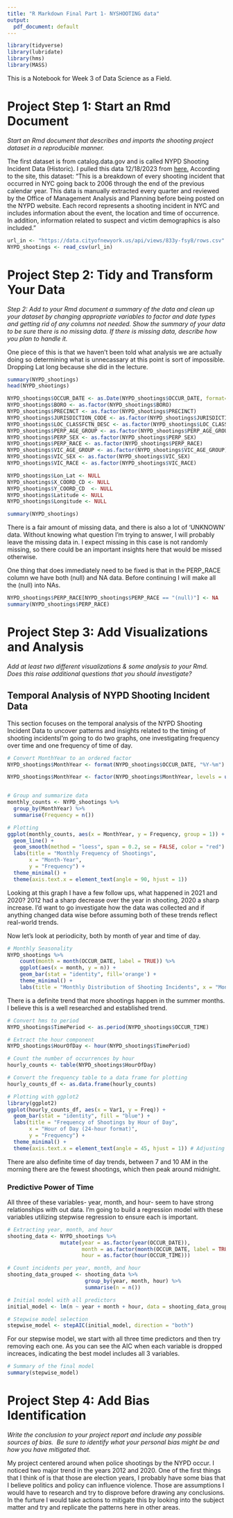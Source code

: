 ```yaml
---
title: "R Markdown Final Part 1- NYSHOOTING data"
output:
  pdf_document: default
---
```


```r
library(tidyverse)
library(lubridate)
library(hms)
library(MASS)
```

This is a Notebook for Week 3 of Data Science as a Field.

# Project Step 1: Start an Rmd Document

*Start an Rmd document that describes and imports the shooting project dataset in a reproducible manner.*

The first dataset is from catalog.data.gov and is called NYPD Shooting Incident Data (Historic). I pulled this data 12/18/2023 from [here.](https://catalog.data.gov/dataset/nypd-shooting-incident-data-historic) According to the site, this dataset: "This is a breakdown of every shooting incident that occurred in NYC going back to 2006 through the end of the previous calendar year. This data is manually extracted every quarter and reviewed by the Office of Management Analysis and Planning before being posted on the NYPD website. Each record represents a shooting incident in NYC and includes information about the event, the location and time of occurrence. In addition, information related to suspect and victim demographics is also included."

```r
url_in <- "https://data.cityofnewyork.us/api/views/833y-fsy8/rows.csv"
NYPD_shootings <- read_csv(url_in)
```

# Project Step 2: Tidy and Transform Your Data

*Step 2: Add to your Rmd document a summary of the data and clean up your dataset by changing appropriate variables to factor and date types and getting rid of any columns not needed. Show the summary of your data to be sure there is no missing data. If there is missing data, describe how you plan to handle it.*

One piece of this is that we haven't been told what analysis we are actually doing so determining what is unnecassary at this point is sort of impossible. Dropping Lat long because she did in the lecture.

```r
summary(NYPD_shootings)
head(NYPD_shootings)
```

```r
NYPD_shootings$OCCUR_DATE <- as.Date(NYPD_shootings$OCCUR_DATE, format="%m/%d/%Y")
NYPD_shootings$BORO <- as.factor(NYPD_shootings$BORO)
NYPD_shootings$PRECINCT <- as.factor(NYPD_shootings$PRECINCT)
NYPD_shootings$JURISDICTION_CODE <- as.factor(NYPD_shootings$JURISDICTION_CODE)
NYPD_shootings$LOC_CLASSFCTN_DESC <- as.factor(NYPD_shootings$LOC_CLASSFCTN_DESC)
NYPD_shootings$PERP_AGE_GROUP <- as.factor(NYPD_shootings$PERP_AGE_GROUP)
NYPD_shootings$PERP_SEX <- as.factor(NYPD_shootings$PERP_SEX)
NYPD_shootings$PERP_RACE <- as.factor(NYPD_shootings$PERP_RACE)
NYPD_shootings$VIC_AGE_GROUP <- as.factor(NYPD_shootings$VIC_AGE_GROUP)
NYPD_shootings$VIC_SEX <- as.factor(NYPD_shootings$VIC_SEX)
NYPD_shootings$VIC_RACE <- as.factor(NYPD_shootings$VIC_RACE)

NYPD_shootings$Lon_Lat <- NULL
NYPD_shootings$X_COORD_CD <- NULL    
NYPD_shootings$Y_COORD_CD  <- NULL       
NYPD_shootings$Latitude <- NULL       
NYPD_shootings$Longitude <- NULL        

summary(NYPD_shootings)
```

There is a fair amount of missing data, and there is also a lot of 'UNKNOWN' data. Without knowing what question I'm trying to answer, I will probably leave the missing data in. I expect missing in this case is not randomly missing, so there could be an important insights here that would be missed otherwise.

One thing that does immediately need to be fixed is that in the PERP_RACE column we have both (null) and NA data. Before continuing I will make all the (null) into NAs.

```r
NYPD_shootings$PERP_RACE[NYPD_shootings$PERP_RACE == "(null)"] <- NA
summary(NYPD_shootings$PERP_RACE)
```

# Project Step 3: Add Visualizations and Analysis

*Add at least two different visualizations & some analysis to your Rmd.  Does this raise additional questions that you should investigate?* 

## Temporal Analysis of NYPD Shooting Incident Data

This section focuses on the temporal analysis of the NYPD Shooting Incident Data to uncover patterns and insights related to the timing of shooting incidentsI'm going to do two graphs, one investigating frequency over time and one frequency of time of day.

```r
# Convert MonthYear to an ordered factor
NYPD_shootings$MonthYear <- format(NYPD_shootings$OCCUR_DATE, "%Y-%m")

NYPD_shootings$MonthYear <- factor(NYPD_shootings$MonthYear, levels = unique(NYPD_shootings$MonthYear))


# Group and summarize data
monthly_counts <- NYPD_shootings %>%
  group_by(MonthYear) %>%
  summarise(Frequency = n())

# Plotting
ggplot(monthly_counts, aes(x = MonthYear, y = Frequency, group = 1)) + 
  geom_line() +
  geom_smooth(method = "loess", span = 0.2, se = FALSE, color = "red") +
  labs(title = "Monthly Frequency of Shootings",
       x = "Month-Year",
       y = "Frequency") +
  theme_minimal() +
  theme(axis.text.x = element_text(angle = 90, hjust = 1))
```

Looking at this graph I have a few follow ups, what happened in 2021 and 2020? 2012 had a sharp decrease over the year in shooting, 2020 a sharp increase. I'd want to go investigate how the data was collected and if anything changed data wise before assuming both of these trends reflect real-world trends.

Now let's look at periodicity, both by month of year and time of day.

```r
# Monthly Seasonality
NYPD_shootings %>%
    count(month = month(OCCUR_DATE, label = TRUE)) %>%
    ggplot(aes(x = month, y = n)) +
    geom_bar(stat = "identity", fill='orange') +
    theme_minimal() +
    labs(title = "Monthly Distribution of Shooting Incidents", x = "Month", y = "Number of Incidents")
```

There is a definite trend that more shootings happen in the summer months. I believe this is a well researched and established trend.

```r
# Convert hms to period
NYPD_shootings$TimePeriod <- as.period(NYPD_shootings$OCCUR_TIME)

# Extract the hour component
NYPD_shootings$HourOfDay <- hour(NYPD_shootings$TimePeriod)

# Count the number of occurrences by hour
hourly_counts <- table(NYPD_shootings$HourOfDay)

# Convert the frequency table to a data frame for plotting
hourly_counts_df <- as.data.frame(hourly_counts)

# Plotting with ggplot2
library(ggplot2)
ggplot(hourly_counts_df, aes(x = Var1, y = Freq)) + 
  geom_bar(stat = "identity", fill = "blue") +
  labs(title = "Frequency of Shootings by Hour of Day",
       x = "Hour of Day (24-hour format)",
       y = "Frequency") +
  theme_minimal() +
  theme(axis.text.x = element_text(angle = 45, hjust = 1)) # Adjusting x-axis labels for better readability

```

There are also definite time of day trends, between 7 and 10 AM in the morning there are the fewest shootings, which then peak around midnight.

### Predictive Power of Time

All three of these variables- year, month, and hour- seem to have strong relationships with out data. I'm going to build a regression model with these variables utilizing stepwise regression to ensure each is important.

```r
# Extracting year, month, and hour
shooting_data <- NYPD_shootings %>%
                 mutate(year = as.factor(year(OCCUR_DATE)),
                        month = as.factor(month(OCCUR_DATE, label = TRUE)),
                        hour = as.factor(hour(OCCUR_TIME)))

# Count incidents per year, month, and hour
shooting_data_grouped <- shooting_data %>%
                         group_by(year, month, hour) %>%
                         summarise(n = n())

# Initial model with all predictors
initial_model <- lm(n ~ year + month + hour, data = shooting_data_grouped)

# Stepwise model selection
stepwise_model <- stepAIC(initial_model, direction = "both")
```

For our stepwise model, we start with all three time predictors and then try removing each one. As you can see the AIC when each variable is dropped increaces, indicating the best model includes all 3 variables.

```r
# Summary of the final model
summary(stepwise_model)
```

# Project Step 4: Add Bias Identification

*Write the conclusion to your project report and include any possible sources of bias.  Be sure to identify what your personal bias might be and how you have mitigated that.*

My project centered around when police shootings by the NYPD occur. I noticed two major trend in the years 2012 and 2020. One of the first things that I think of is that those are election years, I probably have some bias that I believe politics and policy can influence violence. Those are assumptions I would have to research and try to disprove before drawing any conclusions. In the furture I would take actions to mitigate this by looking into the subject matter and try and replicate the patterns here in other areas.
